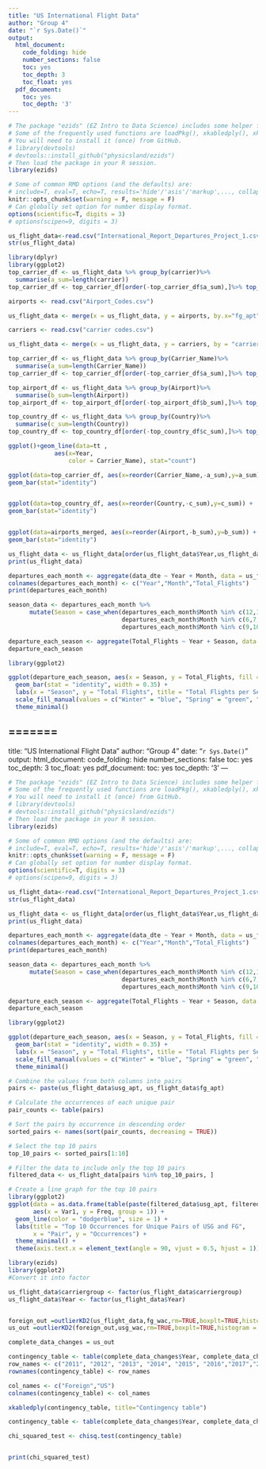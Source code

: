 ```yaml
---
title: "US International Flight Data"
author: "Group 4"
date: "`r Sys.Date()`"
output:
  html_document:
    code_folding: hide
    number_sections: false
    toc: yes
    toc_depth: 3
    toc_float: yes
  pdf_document:
    toc: yes
    toc_depth: '3'
---
```


```r
# The package "ezids" (EZ Intro to Data Science) includes some helper functions we developed for the course. 
# Some of the frequently used functions are loadPkg(), xkabledply(), xkablesummary(), uzscale(), etc.
# You will need to install it (once) from GitHub.
# library(devtools)
# devtools::install_github("physicsland/ezids")
# Then load the package in your R session.
library(ezids)
```

```r
# Some of common RMD options (and the defaults) are: 
# include=T, eval=T, echo=T, results='hide'/'asis'/'markup',..., collapse=F, warning=T, message=T, error=T, cache=T, fig.width=6, fig.height=4, fig.dim=c(6,4) #inches, fig.align='left'/'center','right', 
knitr::opts_chunk$set(warning = F, message = F)
# Can globally set option for number display format.
options(scientific=T, digits = 3) 
# options(scipen=9, digits = 3) 
```

```r
us_flight_data<-read.csv("International_Report_Departures_Project_1.csv")
str(us_flight_data)
```

```r
library(dplyr)
library(ggplot2)
top_carrier_df <- us_flight_data %>% group_by(carrier)%>%
  summarise(a_sum=length(carrier))
top_carrier_df <- top_carrier_df[order(-top_carrier_df$a_sum),]%>% top_n(5)

airports <- read.csv("Airport_Codes.csv")

us_flight_data <- merge(x = us_flight_data, y = airports, by.x="fg_apt", by.y="IATA")

carriers <- read.csv("carrier codes.csv")

us_flight_data <- merge(x = us_flight_data, y = carriers, by = "carrier")

top_carrier_df <- us_flight_data %>% group_by(Carrier_Name)%>%
  summarise(a_sum=length(Carrier_Name))
top_carrier_df <- top_carrier_df[order(-top_carrier_df$a_sum),]%>% top_n(5)

top_airport_df <- us_flight_data %>% group_by(Airport)%>%
  summarise(b_sum=length(Airport))
top_airport_df <- top_airport_df[order(-top_airport_df$b_sum),]%>% top_n(10)

top_country_df <- us_flight_data %>% group_by(Country)%>%
  summarise(c_sum=length(Country))
top_country_df <- top_country_df[order(-top_country_df$c_sum),]%>% top_n(5)
```

```r

ggplot()+geom_line(data=tt ,
             aes(x=Year,
                 color = Carrier_Name), stat="count")

ggplot(data=top_carrier_df, aes(x=reorder(Carrier_Name,-a_sum),y=a_sum)) +
geom_bar(stat="identity") 


ggplot(data=top_country_df, aes(x=reorder(Country,-c_sum),y=c_sum)) +
geom_bar(stat="identity") 


ggplot(data=airports_merged, aes(x=reorder(Airport,-b_sum),y=b_sum)) +
geom_bar(stat="identity") 
```

```r
us_flight_data <- us_flight_data[order(us_flight_data$Year,us_flight_data$Month),]
print(us_flight_data)
```

```r
departures_each_month <- aggregate(data_dte ~ Year + Month, data = us_flight_data, FUN = length)
colnames(departures_each_month) <- c("Year","Month","Total_Flights")
print(departures_each_month)
```

```r
season_data <- departures_each_month %>% 
      mutate(Season = case_when(departures_each_month$Month %in% c(12,1,2) ~ 'Winter',                                       departures_each_month$Month %in% c(3,4,5) ~ 'Spring',
                                departures_each_month$Month %in% c(6,7,8) ~ 'Summer',
                                departures_each_month$Month %in% c(9,10,11) ~ 'Fall'))

departure_each_season <- aggregate(Total_Flights ~ Year + Season, data = season_data, FUN = sum)
departure_each_season
```

```r
library(ggplot2)

ggplot(departure_each_season, aes(x = Season, y = Total_Flights, fill = Season)) +
  geom_bar(stat = "identity", width = 0.35) +
  labs(x = "Season", y = "Total Flights", title = "Total Flights per Season") +
  scale_fill_manual(values = c("Winter" = "blue", "Spring" = "green", "Summer" = "orange", "Fall" = "red")) +
  theme_minimal()
```
=======
---
title: "US International Flight Data "
author: "Group 4"
date: "`r Sys.Date()`"
output:
  html_document:
    code_folding: hide
    number_sections: false
    toc: yes
    toc_depth: 3
    toc_float: yes
  pdf_document:
    toc: yes
    toc_depth: '3'
---

```r
# The package "ezids" (EZ Intro to Data Science) includes some helper functions we developed for the course. 
# Some of the frequently used functions are loadPkg(), xkabledply(), xkablesummary(), uzscale(), etc.
# You will need to install it (once) from GitHub.
# library(devtools)
# devtools::install_github("physicsland/ezids")
# Then load the package in your R session.
library(ezids)
```

```r
# Some of common RMD options (and the defaults) are: 
# include=T, eval=T, echo=T, results='hide'/'asis'/'markup',..., collapse=F, warning=T, message=T, error=T, cache=T, fig.width=6, fig.height=4, fig.dim=c(6,4) #inches, fig.align='left'/'center','right', 
knitr::opts_chunk$set(warning = F, message = F)
# Can globally set option for number display format.
options(scientific=T, digits = 3) 
# options(scipen=9, digits = 3) 
```

```r
us_flight_data<-read.csv("International_Report_Departures_Project_1.csv")
str(us_flight_data)
```

```r
us_flight_data <- us_flight_data[order(us_flight_data$Year,us_flight_data$Month),]
print(us_flight_data)
```

```r
departures_each_month <- aggregate(data_dte ~ Year + Month, data = us_flight_data, FUN = length)
colnames(departures_each_month) <- c("Year","Month","Total_Flights")
print(departures_each_month)
```

```r
season_data <- departures_each_month %>% 
      mutate(Season = case_when(departures_each_month$Month %in% c(12,1,2) ~ 'Winter',                                       departures_each_month$Month %in% c(3,4,5) ~ 'Spring',
                                departures_each_month$Month %in% c(6,7,8) ~ 'Summer',
                                departures_each_month$Month %in% c(9,10,11) ~ 'Fall'))

departure_each_season <- aggregate(Total_Flights ~ Year + Season, data = season_data, FUN = sum)
departure_each_season
```

```r
library(ggplot2)

ggplot(departure_each_season, aes(x = Season, y = Total_Flights, fill = Season)) +
  geom_bar(stat = "identity", width = 0.35) +
  labs(x = "Season", y = "Total Flights", title = "Total Flights per Season") +
  scale_fill_manual(values = c("Winter" = "blue", "Spring" = "green", "Summer" = "orange", "Fall" = "red")) +
  theme_minimal()
```

```r

# Combine the values from both columns into pairs
pairs <- paste(us_flight_data$usg_apt, us_flight_data$fg_apt)

# Calculate the occurrences of each unique pair
pair_counts <- table(pairs)

# Sort the pairs by occurrence in descending order
sorted_pairs <- names(sort(pair_counts, decreasing = TRUE))

# Select the top 10 pairs
top_10_pairs <- sorted_pairs[1:10]

# Filter the data to include only the top 10 pairs
filtered_data <- us_flight_data[pairs %in% top_10_pairs, ]

# Create a line graph for the top 10 pairs
library(ggplot2)
ggplot(data = as.data.frame(table(paste(filtered_data$usg_apt, filtered_data$fg_apt))), 
       aes(x = Var1, y = Freq, group = 1)) +
  geom_line(color = "dodgerblue", size = 1) +
  labs(title = "Top 10 Occurrences for Unique Pairs of USG and FG",
       x = "Pair", y = "Occurrences") +
  theme_minimal() +
  theme(axis.text.x = element_text(angle = 90, vjust = 0.5, hjust = 1))
```
```r
library(ezids)
library(ggplot2)
#Convert it into factor

us_flight_data$carriergroup <- factor(us_flight_data$carriergroup)
us_flight_data$Year <- factor(us_flight_data$Year)


foreign_out =outlierKD2(us_flight_data,fg_wac,rm=TRUE,boxplt=TRUE,histogram = TRUE,qqplt=TRUE)
us_out =outlierKD2(foreign_out,usg_wac,rm=TRUE,boxplt=TRUE,histogram = TRUE,qqplt=TRUE)

complete_data_changes = us_out
```
```r

contingency_table <- table(complete_data_changes$Year, complete_data_changes$carriergroup)
row_names <- c("2011", "2012", "2013", "2014", "2015", "2016","2017","2018","2019","2020")
rownames(contingency_table) <- row_names

col_names <- c("Foreign","US")
colnames(contingency_table) <- col_names

xkabledply(contingency_table, title="Contingency table")
```
```r
contingency_table <- table(complete_data_changes$Year, complete_data_changes$carriergroup)

chi_squared_test <- chisq.test(contingency_table)


print(chi_squared_test)
```
